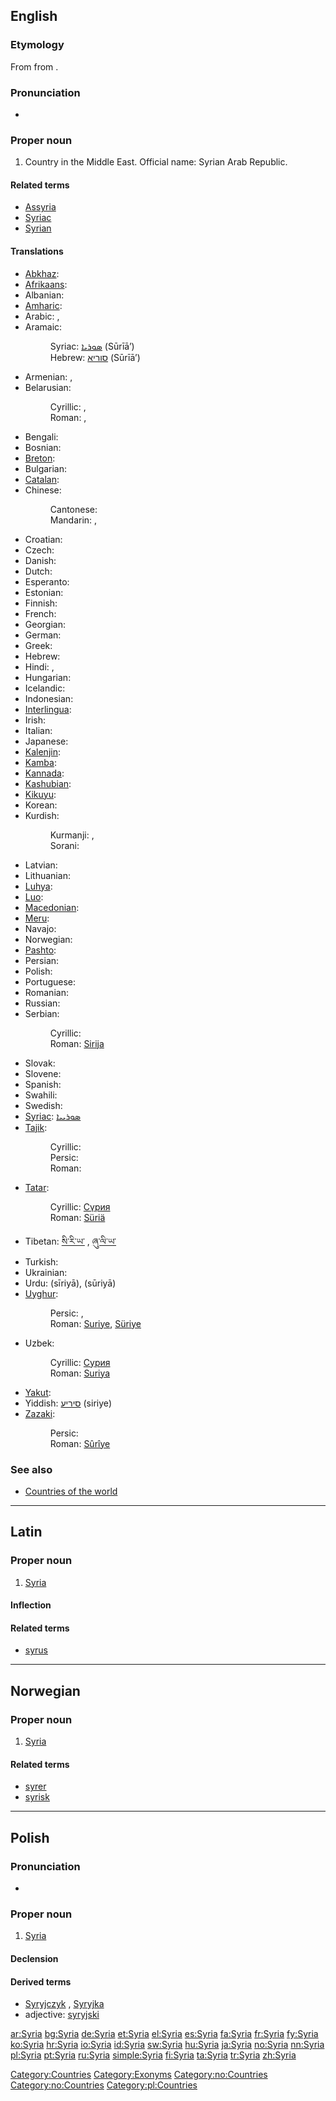 ==English==
{{wikipedia}}

===Etymology===
From {{etyl|la|en}} {{term|Syria|lang=la}} from {{etyl|grc}} {{term|Συρία|lang=grc}}.

===Pronunciation===
* {{rhymes|ɪriə}}

===Proper noun===
{{en-proper noun}}

# Country in the Middle East. Official name: Syrian Arab Republic.

====Related terms====
* [[Assyria]]
* [[Syriac]]
* [[Syrian]]

====Translations====
{{trans-top|country in the Middle East}}
* [[Abkhaz]]: {{t|ab|Шьамтәыла|tr=ṣ̌amtwəla|sc=Cyrl|xs=Abkhaz}}
* [[Afrikaans]]: {{t|af|Sirië|xs=Afrikaans}}
* Albanian: {{t-|sq|Siria|xs=Albanian}}
* [[Amharic]]: {{t|am|ሶርያ|sc=Ethi|xs=Amharic}}
* Arabic: {{t-|ar|سوريا|f|tr=súrya}}, {{t+|ar|سورية|f|tr=súrya}}
* Aramaic:
*: Syriac: [[ܣܘܪܝܐ]] (Sūrīā’)
*: Hebrew: [[סוריא]] (Sūrīā’)
* Armenian: {{t-|hy|Սիրիա|tr=Siria}}, {{t-|hy|Ասորիք|tr=Asorik'}}
* Belarusian:
*: Cyrillic: {{t|be|Сірыя|xs=Belarusian}}, {{t|be|Сырыя|xs=Belarusian}}
*: Roman: {{t|be|Siryja|xs=Belarusian}}, {{t|be|Syryja|xs=Belarusian}}
* Bengali: {{BNchar|[[সিরিয়া]]}}
* Bosnian: {{t-|bs|Sirija|f}}
* [[Breton]]: {{t-|br|Siria|xs=Breton}}
* Bulgarian: {{t+|bg|Сирия}}
* [[Catalan]]: {{t-|ca|Síria}}
* Chinese:
*: Cantonese: {{tø|yue|敘利亞|tr=zeoi6 lei6 aa3|sc=Hani|xs=Cantonese}}
*: Mandarin: {{t-|cmn|敘利亞|tr=Xùlìyà|sc=Hani}}, {{t-|cmn|叙利亚|tr=Xùlìyà|sc=Hani}}
* Croatian: {{t+|hr|Sirija|f}}
* Czech: {{t-|cs|Sýrie|f}}
* Danish: {{t-|da|Syrien}}
* Dutch: {{t+|nl|Syrië}}
* Esperanto: {{t-|eo|Sirio|xs=Esperanto}}
* Estonian: {{t+|et|Süüria}}
* Finnish: {{t+|fi|Syyria}}
* French: {{t+|fr|Syrie|f}}
* Georgian: {{t|ka|სირია|tr=siria|sc=Geor|xs=Georgian}}
* German: {{t+|de|Syrien|n}}
* Greek: {{t+|el|Συρία|f|tr=Syría}}
* Hebrew: {{t+|he|סוריה|tr=Suria}}
* Hindi: {{t|hi|सीरिया|tr=sīriyā|xs=Hindi}}, {{t|hi|सूरिया|tr=sūriyā|xs=Hindi}}
* Hungarian: {{t+|hu|Szíria}}
* Icelandic: {{t+|is|Sýrland}}
* Indonesian: {{t|id|Suriah|xs=Indonesian}}
* [[Interlingua]]: {{t-|ia|Syria|xs=Interlingua}}
* Irish: {{t|ga|an tSiria|f|xs=Irish}}
* Italian: {{t+|it|Siria}}
* Japanese: {{t+|ja|シリア|tr=shiria}}
* [[Kalenjin]]: {{tø|kln|Siria}}
* [[Kamba]]: {{tø|kam|Siria}}
* [[Kannada]]: {{t-|kn|Siria|sc=Knda|xs=Kannada}}
* [[Kashubian]]: {{t|csb|Syrëjô|xs=Kashubian}}
* [[Kikuyu]]: {{tø|ki|Siria}}
* Korean: {{t+|ko|시리아|tr=siria|sc=Hang}}
* Kurdish:
*: Kurmanji: {{t|ku|Sûriya}}, {{t|ku|Sûriye}}
*: Sorani: {{ku-Arab|[[سوریا]]}}
{{trans-mid}}
* Latvian: {{t-|lv|Sīrija|xs=Latvian}}
* Lithuanian: {{t+|lt|Sirija|xs=Lithuanian}}
* [[Luhya]]: {{tø|luy|Siria}}
* [[Luo]]: {{tø|luo|Siria}}
* [[Macedonian]]: {{t+|mk|Сирија|f|tr=Sírija}}
* [[Meru]]: {{tø|mer|Siria}}
* Navajo: {{tø|nv|Sííwiya}}
* Norwegian: {{t+|no|Syria}}
* [[Pashto]]: {{ps-Arab|[[سورية]]}}
* Persian: {{t+|fa|سوریه|xs=Persian}}
* Polish: {{t+|pl|Syria}}
* Portuguese: {{t+|pt|Síria}}
* Romanian: {{t-|ro|Siria|f}}
* Russian: {{t+|ru|Сирия|tr=Sírija}}
* Serbian:
*: Cyrillic: {{t|sr|Сирија|f}}
*: Roman: [[Sirija#Serbian|Sirija]] {{f}}
* Slovak: {{t|sk|Sýria}}
* Slovene: {{t+|sl|Sirija}}
* Spanish: {{t+|es|Siria|f}}
* Swahili: {{t+|sw|Siria|xs=Swahili}}
* Swedish: {{t+|sv|Syrien}}
* [[Syriac]]: [[ܣܘܪܝܝܐ]]
* [[Tajik]]:
*: Cyrillic: {{t|tg|Сурия|sc=Cyrl|xs=Tajik}}
*: Persic: {{fa-Arab|[[سوریه]]}}
*: Roman: {{t|tg|Surija|xs=Tajik}}
* [[Tatar]]:
*: Cyrillic: [[Сүрия]]
*: Roman: [[Süriä]]
* Tibetan: [[སི་རི་ཡ་]] , [[ཞུ་ལི་ཡ་]]
* Turkish: {{t+|tr|Suriye}}
* Ukrainian: {{t|uk|Сирія|xs=Ukrainian}}
* Urdu: {{ur-Arab|[[سیریا]]}} (sīriyā), {{ur-Arab|[[سوریا]]}} (sūriyā)
* [[Uyghur]]:
*: Persic: {{fa-Arab|[[سۇرىي]]}}, {{fa-Arab|[[سۈرىيە]]}}
*: Roman: [[Suriye]], [[Süriye]]
* Uzbek:
*: Cyrillic: [[Сурия]]
*: Roman: [[Suriya]]
* [[Yakut]]: {{tø|sah|Сирия|tr=Sirija|sc=Cyrl}}
* Yiddish: [[סיריע]] (siriye)
* [[Zazaki]]:
*: Persic: {{ku-Arab|[[سووریە]]}}
*: Roman: [[Sûrîye]]
{{trans-bottom}}

===See also===
* [[Appendix:Countries of the world|Countries of the world]]

[[Category:Countries]]
[[Category:Exonyms]]

----

==Latin==

===Proper noun===

# [[#English|Syria]]

====Inflection====
{{la-decl-1st-loc|Syri}}

====Related terms====
* [[syrus#Latin|syrus]]

[[Category:no:Countries]]

----

==Norwegian==

===Proper noun===
{{infl|no|proper noun}}

# [[#English|Syria]]

====Related terms====
* [[syrer]]
* [[syrisk]]

[[Category:no:Countries]]

----

==Polish==

===Pronunciation===
* {{IPA|/ˈs̪ɨrja/|lang=pl}}

===Proper noun===
{{infl|pl|proper noun|g=f}}

# [[#English|Syria]]

====Declension====
{{pl-decl-noun-sing
|Syria
|Syrii
|Syrii
|Syrię
|Syrią
|Syrii
|Syrio
}}

====Derived terms====
* [[Syryjczyk]] {{m}}, [[Syryjka]] {{f}}
* adjective: [[syryjski]]

[[Category:pl:Countries]]

[[ar:Syria]]
[[bg:Syria]]
[[de:Syria]]
[[et:Syria]]
[[el:Syria]]
[[es:Syria]]
[[fa:Syria]]
[[fr:Syria]]
[[fy:Syria]]
[[ko:Syria]]
[[hr:Syria]]
[[io:Syria]]
[[id:Syria]]
[[sw:Syria]]
[[hu:Syria]]
[[ja:Syria]]
[[no:Syria]]
[[nn:Syria]]
[[pl:Syria]]
[[pt:Syria]]
[[ru:Syria]]
[[simple:Syria]]
[[fi:Syria]]
[[ta:Syria]]
[[tr:Syria]]
[[zh:Syria]]